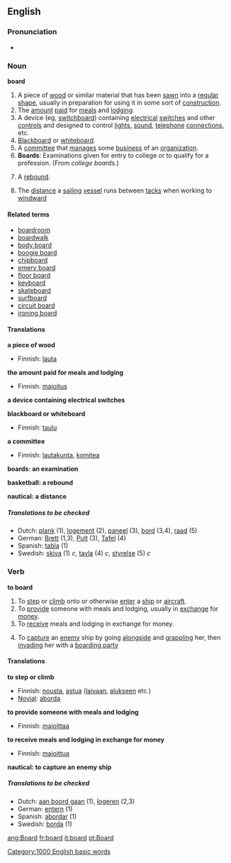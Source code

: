 ==English==
===Pronunciation===
*{{audio|en-us-board.ogg|Audio US}}

===Noun===
'''board'''

# A piece of [[wood]] or similar material that has been [[sawn]] into a [[regular]] [[shape]], usually in preparation for using it in some sort of [[construction]].
# The [[amount]] [[paid]] for [[meal]]s and [[lodging]].
# A device (eg, [[switchboard]]) containing [[electrical]] [[switch]]es and other [[control]]s and designed to control [[light]]s, [[sound]], [[telephone]] [[connection]]s, etc.
# [[Blackboard]] or [[whiteboard]].
# A [[committee]] that [[manage]]s some [[business]] of an [[organization]].
# '''Boards''': Examinations given for entry to college or to qualify for a profession.  (From ''college boards''.)
# {{cattag2|Basketball|Colloquial}} A [[rebound]].
# {{nautical}} The [[distance]] a [[sailing]] [[vessel]] runs between [[tack]]s when working to [[windward]]

====Related terms====
*[[boardroom]]
*[[boardwalk]]
*[[body board]]<!-- maybe also hyphenated and/or 1-word versions -->
*[[boogie board]]<!-- maybe also hyphenated and/or 1-word versions -->
*[[chipboard]]
*[[emery board]]
*[[floor board]]<!-- maybe also hyphenated and/or 1-word versions -->
*[[keyboard]]
*[[skateboard]]
*[[surfboard]]
*[[circuit board]]
*[[ironing board]]

====Translations====
'''a piece of wood'''
{{top}}
*Finnish: [[lauta]]
{{mid}}
{{bottom}}

'''the amount paid for meals and lodging'''
{{top}}
*Finnish: [[majoitus]]
{{bottom}}

'''a device containing electrical switches'''
{{top}}
{{bottom}}

'''blackboard or whiteboard'''
{{top}}
*Finnish: [[taulu]]
{{bottom}}

'''a committee'''
{{top}}
*Finnish: [[lautakunta]], [[komitea]]
{{bottom}}

'''boards: an examination'''
{{top}}
{{bottom}}

'''basketball: a rebound'''
{{top}}
{{bottom}}

'''nautical: a distance'''
{{top}}
{{bottom}}

=====Translations to be checked=====
{{checktrans}}
*Dutch: [[plank]] {{f}} (1), [[logement]] {{n}} (2), [[paneel]] {{n}}    (3), [[bord]] {{n}} (3,4), [[raad]] {{m}} (5)
*German: [[Brett]] {{n}} (1,3), [[Pult]] {{n}} (3), [[Tafel]] {{f}} (4)
*Spanish: [[tabla]] (1)
*Swedish: [[skiva]] (1) ''c'', [[tavla]] (4) ''c'', [[styrelse]] (5) ''c''

===Verb===
'''to board'''

# To [[step]] or [[climb]] onto or otherwise [[enter]] a [[ship]] or [[aircraft]].
# To [[provide]] someone with meals and lodging, usually in [[exchange]] for [[money]].
# To [[receive]] meals and lodging in exchange for money.
#{{nautical}} To [[capture]] an [[enemy]] ship by going [[alongside]] and [[grappling]] her, then [[invading]] her with a [[boarding party]]

====Translations====
'''to step or climb'''
{{top}}
*Finnish: [[nousta]], [[astua]] ([[laiva]]an, [[alus|alukseen]] etc.)
*[[Novial]]: [[aborda]]
{{bottom}}

'''to provide someone with meals and lodging'''
{{top}}
*Finnish: [[majoittaa]]
{{bottom}}

'''to receive meals and lodging in exchange for money'''
{{top}}
*Finnish: [[majoittua]]
{{bottom}}

'''nautical: to capture an enemy ship'''
{{top}}
{{bottom}}

=====Translations to be checked=====
{{checktrans}}
*Dutch: [[aan boord gaan]] (1), [[logeren]] (2,3)
*German: [[entern]] (1)
*Spanish: [[abordar]] (1)
*Swedish: [[borda]] (1)

[[Category:1000 English basic words]]

[[ang:Board]]
[[fr:board]]
[[it:board]]
[[pt:Board]]